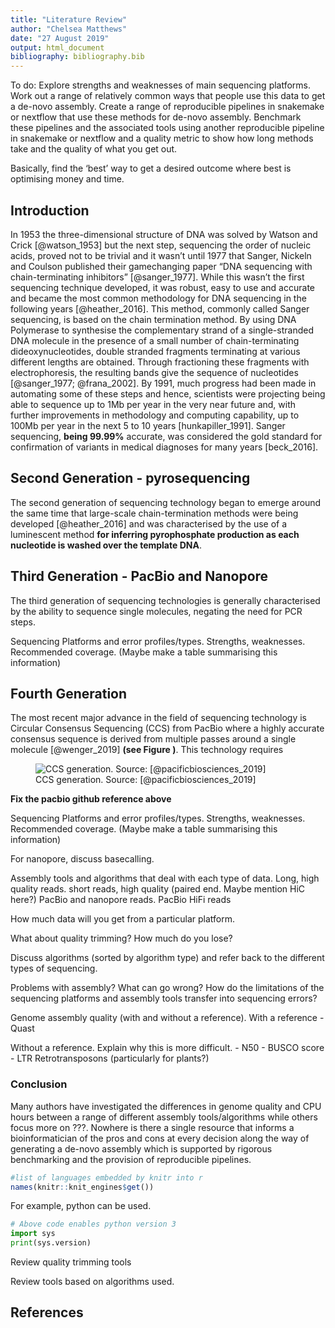 ```yaml
---
title: "Literature Review"
author: "Chelsea Matthews"
date: "27 August 2019"
output: html_document
bibliography: bibliography.bib
---
```


To do: 
Explore strengths and weaknesses of main sequencing platforms. 
Work out a range of relatively common ways that people use this data to get a de-novo assembly.
Create a range of reproducible pipelines in snakemake or nextflow that use these methods for de-novo assembly. 
Benchmark these pipelines and the associated tools using another reproducible pipeline in snakemake or nextflow and a quality metric to show how long methods take and the quality of what you get out. 

Basically, find the 'best' way to get a desired outcome where best is optimising money and time. 

## Introduction

In 1953 the three-dimensional structure of DNA was solved by Watson and Crick [@watson_1953] but the next step, sequencing the order of nucleic acids, proved not to be trivial and it wasn't until 1977 that Sanger, Nickeln and Coulson published their gamechanging paper "DNA sequencing with chain-terminating inhibitors" [@sanger_1977]. While this wasn't the first sequencing technique developed, it was robust, easy to use and accurate and became the most common methodology for DNA sequencing in the following years [@heather_2016]. This method, commonly called Sanger sequencing, is based on the chain termination method. By using DNA Polymerase to synthesise the complementary strand of a single-stranded DNA molecule in the presence of a small number of chain-terminating dideoxynucleotides, double stranded fragments terminating at various different lengths are obtained. Through fractioning these fragments with electrophoresis, the resulting bands give the sequence of nucleotides [@sanger_1977; @frana_2002]. By 1991, much progress had been made in automating some of these steps and hence, scientists were projecting being able to sequence up to 1Mb per year in the very near future and, with further improvements in methodology and computing capability, up to 100Mb per year in the next 5 to 10 years [hunkapiller_1991]. Sanger sequencing, **being 99.99%** accurate, was considered the gold standard for confirmation of variants in medical diagnoses for many years [beck_2016]. 

## Second Generation - pyrosequencing

The second generation of sequencing technology began to emerge around the same time that large-scale chain-termination methods were being developed [@heather_2016] and was characterised by the use of a luminescent method **for inferring pyrophosphate production as each nucleotide is washed over the template DNA**.  

## Third Generation - PacBio and Nanopore

The third generation of sequencing technologies is generally characterised by the ability to sequence single molecules, negating the need for PCR steps.

Sequencing Platforms and error profiles/types. Strengths, weaknesses. Recommended coverage. (Maybe make a table summarising this information)

## Fourth Generation

The most recent major advance in the field of sequencing technology is Circular Consensus Sequencing (CCS) from PacBio where a highly accurate consensus sequence is derived from multiple passes around a single molecule [@wenger_2019] **(see Figure )**. This technology requires 


![CCS generation. Source: [@pacificbiosciences_2019]](images/ccs-workflow.png)

**Fix the pacbio github reference above**

Sequencing Platforms and error profiles/types. Strengths, weaknesses. Recommended coverage. (Maybe make a table summarising this information)

For nanopore, discuss basecalling. 

Assembly tools and algorithms that deal with each type of data. 
Long, high quality reads. 
short reads, high quality (paired end. Maybe mention HiC here?)
PacBio and nanopore reads. 
PacBio HiFi reads
   
How much data will you get from a particular platform. 

What about quality trimming? How much do you lose?

Discuss algorithms (sorted by algorithm type) and refer back to the different types of sequencing. 

Problems with assembly? What can go wrong? How do the limitations of the sequencing platforms and assembly tools transfer into sequencing errors? 

Genome assembly quality (with and without a reference).
With a reference
-Quast
        
Without a reference. Explain why this is more difficult. 
- N50
- BUSCO score
- LTR Retrotransposons (particularly for plants?)

### Conclusion
Many authors have investigated the differences in genome quality and CPU hours between a range of different assembly tools/algorithms while others focus more on ???. Nowhere is there a single resource that informs a bioinformatician of the pros and cons at every decision along the way of generating a de-novo assembly which is supported by rigorous benchmarking and the provision of reproducible pipelines. 


```r
#list of languages embedded by knitr into r
names(knitr::knit_engines$get())

```

For example, python can be used. 

```python
# Above code enables python version 3
import sys
print(sys.version)
```

Review quality trimming tools

Review tools based on algorithms used. 


## References


